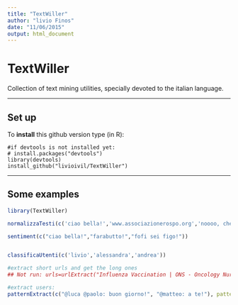 ```yaml
---
title: "TextWiller"
author: "livio Finos"
date: "11/06/2015"
output: html_document
---
```


# TextWiller
Collection of text mining utilities, specially devoted to the italian language.

* * *

## Set up

To **install** this github version type (in R):

    #if devtools is not installed yet: 
    # install.packages("devtools") 
    library(devtools)
    install_github("livioivil/TextWiller")


* * *

## Some examples


```r
library(TextWiller)

normalizzaTesti(c('ciao bella!','www.associazionerospo.org','noooo, che grandeeeeee!!!!!','mitticooo', 'mai possibile?!?!'))

sentiment(c("ciao bella!","farabutto!","fofi sei figo!"))


classificaUtenti(c('livio','alessandra','andrea'))

#extract short urls and get the long ones
## Not run: urls=urlExtract("Influenza Vaccination | ONS - Oncology Nursing Society http://t.co/924sRKGBU9 See All http://t.co/dbtPJRMl00")

#extract users:
patternExtract(c("@luca @paolo: buon giorno!", "@matteo: a te!"), pattern="@\\w+")
```

